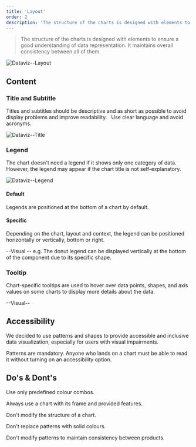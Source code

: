 ```yaml
---
title: 'Layout'
order: 2
description: 'The structure of the charts is designed with elements to ensure a good understanding of data representation. It maintains overall consistency between all of them.'
---
```


> The structure of the charts is designed with elements to ensure a good understanding of data representation. It maintains overall consistency between all of them.

![Dataviz--Layout](Dataviz--Layout.png)

## Content

### Title and Subtitle

Titles and subtitles should be descriptive and as short as possible to avoid display problems and improve readability.   Use clear language and avoid acronyms.

![Dataviz--Title](Dataviz--Title.png)

### Legend

The chart doesn't need a legend if it shows only one category of data. However, the legend may appear if the chart title is not self-explanatory.

![Dataviz--Legend](Dataviz--Legend.png)

#### Default

Legends are positioned at the bottom of a chart by default.

#### Specific

Depending on the chart, layout and context, the legend can be positioned horizontally or vertically, bottom or right.

--Visual --
e.g. The donut legend can be displayed vertically at the bottom of the component due to its specific shape.

### Tooltip

Chart-specific tooltips are used to hover over data points, shapes, and axis values ​​on some charts to display more details about the data.

--Visual--

## Accessibility

We decided to use patterns and shapes to provide accessible and inclusive data visualization, especially for users with visual impairments.

<Highlight theme="warning" title="Keep in mind">
  Patterns are mandatory. Anyone who lands on a chart must be able to read it
  without turning on an accessibility option.
</Highlight>

## Do's & Dont's

<HintItem>Use only predefined colour combos.</HintItem>

<HintItem>Always use a chart with its frame and provided features.</HintItem>

<HintItem dont>Don't modify the structure of a chart.</HintItem>

<HintItem dont>Don't replace patterns with solid colours.</HintItem>

<HintItem dont>
  Don't modify patterns to maintain consistency between products.
</HintItem>
